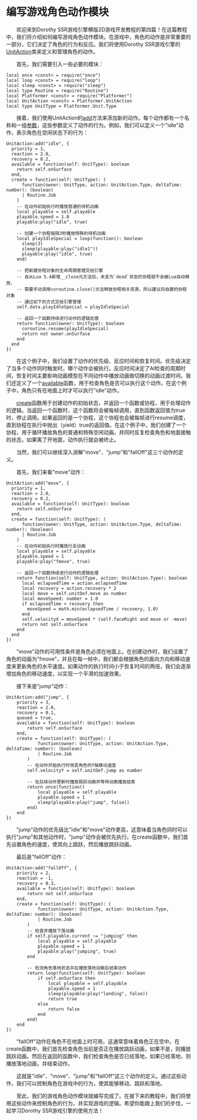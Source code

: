 
# 编写游戏角色动作模块

&emsp;&emsp;欢迎来到Dorothy SSR游戏引擎横版2D游戏开发教程的第四篇！在这篇教程中，我们将介绍如何编写游戏角色动作模块。在游戏中，角色的动作是非常重要的一部分，它们决定了角色的行为和反应。我们将使用Dorothy SSR游戏引擎的[UnitAction](/docs/api/Class%20Object/Platformer/UnitAction)类来定义和管理角色的动作。

&emsp;&emsp;首先，我们需要引入一些必要的模块：

```tl title="Script/Action.tl"
local once <const> = require("once")
local loop <const> = require("loop")
local sleep <const> = require("sleep")
local type Routine = require("Routine")
local Platformer <const> = require("Platformer")
local UnitAction <const> = Platformer.UnitAction
local type UnitType = Platformer.Unit.Type
```

&emsp;&emsp;接着，我们使用UnitAction的[add](/docs/api/Class%20Object/Platformer/UnitAction#add)方法来添加新的动作。每个动作都有一个名称和一组[参数](/docs/api/Class/Platformer/UnitActionParam)，这些参数定义了动作的行为。例如，我们可以定义一个"idle"动作，表示角色在空闲状态下的行为：

```tl title="Script/Action.tl"
UnitAction:add("idle", {
  priority = 1,
  reaction = 2.0,
  recovery = 0.2,
  available = function(self: UnitType): boolean
    return self.onSurface
  end,
  create = function(self: UnitType): (
      function(owner: UnitType, action: UnitAction.Type, deltaTime: number): (boolean)
      | Routine.Job
    )
    -- 在动作初始执行时播放普通的待机动画
    local playable = self.playable
    playable.speed = 1.0
    playable:play("idle", true)

    -- 创建一个协程每隔3秒播放特殊的待机动画
    local playIdleSpecial = loop(function(): boolean
      sleep(3)
      sleep(playable:play("idle1"))
      playable:play("idle", true)
    end)

    -- 把新建协程对象的生命周期管理交给引擎
    -- 自从Lua 5.4新增__close元方法后，未变为`dead`状态的协程就不会被Lua自动释放，
    -- 需要手动调用coroutine.close()方法释放协程相关资源，所以建议将自建的协程对象
    -- 通过如下的方式交给引擎管理
    self.data.playIdleSpecial = playIdleSpecial

    -- 返回一个函数持续进行动作的逻辑处理
    return function(owner: UnitType): boolean
      coroutine.resume(playIdleSpecial)
      return not owner.onSurface
    end
  end
})
```

&emsp;&emsp;在这个例子中，我们设置了动作的优先级、反应时间和恢复时间。优先级决定了当多个动作同时触发时，哪个动作会被执行。反应时间决定了AI检查的周期时间，恢复时间主要影响动画模型在不同动作中播放动画做切换的动画过渡时间。我们还定义了一个[available](/docs/api/Class/Platformer/UnitActionParam#available)函数，用于检查角色是否可以执行这个动作。在这个例子中，角色只有在地面上时才可以执行"idle"动作。

&emsp;&emsp;[create](/docs/api/Class/Platformer/UnitActionParam#create)函数用于创建动作的初始状态，并返回一个函数或协程，用于处理动作的逻辑。当返回一个函数时，这个函数将会被每帧调用，直到函数返回值为true时，停止调用。如果返回的是一个协程，这个协程也会被每帧进行resume调度，直到协程在执行中抛出（yield）true的返回值。在这个例子中，我们创建了一个协程，用于循环播放角色的普通和特殊空闲动画，并同时反复检查角色和地面接触的状态，如果离了开地面，动作执行就会被终止。

&emsp;&emsp;当然，我们可以继续深入讲解"move"、"jump"和"fallOff"这三个动作的定义。

&emsp;&emsp;首先，我们来看"move"动作：

```tl title="Script/Action.tl"
UnitAction:add("move", {
  priority = 1,
  reaction = 2.0,
  recovery = 0.2,
  available = function(self: UnitType): boolean
    return self.onSurface
  end,
  create = function(self: UnitType): (
      function(owner: UnitType, action: UnitAction.Type, deltaTime: number): (boolean)
      | Routine.Job
    )
    -- 在动作初始执行时播放行走动画
    local playable = self.playable
    playable.speed = 1
    playable:play("fmove", true)

    -- 返回一个函数持续进行动作的逻辑处理
    return function(self: UnitType, action: UnitAction.Type): boolean
      local eclapsedTime = action.eclapsedTime
      local recovery = action.recovery * 2
      local move = self.unitDef.move as number
      local moveSpeed: number = 1.0
      if eclapsedTime < recovery then
        moveSpeed = math.min(eclapsedTime / recovery, 1.0)
      end
      self.velocityX = moveSpeed * (self.faceRight and move or -move)
      return not self.onSurface
    end
  end
})
```

&emsp;&emsp;"move"动作的可用性条件是角色必须在地面上。在创建动作时，我们设置了角色的动画为"fmove"，并且在每一帧中，我们都会根据角色的面向方向和移动速度来更新角色的水平速度。如果动作的执行时间小于恢复时间的两倍，我们会逐渐增加角色的移动速度，以实现一个平滑的加速效果。

&emsp;&emsp;接下来是"jump"动作：

```tl title="Script/Action.tl"
UnitAction:add("jump", {
	priority = 3,
	reaction = 2.0,
	recovery = 0.1,
	queued = true,
	available = function(self: UnitType): boolean
		return self.onSurface
	end,
	create = function(self: UnitType): (
			function(owner: UnitType, action: UnitAction.Type, deltaTime: number): (boolean)
			| Routine.Job
		)
		-- 在动作开始执行时改变角色的Y轴移动速度
		self.velocityY = self.unitDef.jump as number

		-- 在后续动作更新时播放跳跃动画并等待动画播放结束
		return once(function()
			local playable = self.playable
			playable.speed = 1
			sleep(playable:play("jump", false))
		end)
	end
})
```

&emsp;&emsp;"jump"动作的优先级比"idle"和"move"动作更高，这意味着当角色同时可以执行"jump"和其他动作时，"jump"动作会被优先执行。在create函数中，我们首先设置角色的速度，使其向上跳跃，然后播放跳跃动画。

&emsp;&emsp;最后是"fallOff"动作：

```tl title="Script/Action.tl"
UnitAction:add("fallOff", {
	priority = 2,
	reaction = -1,
	recovery = 0.3,
	available = function(self: UnitType): boolean
		return not self.onSurface
	end,
	create = function(self: UnitType): (
			function(owner: UnitType, action: UnitAction.Type, deltaTime: number): (boolean)
			| Routine.Job
		)
		-- 检查并播放下落动画
		if self.playable.current ~= "jumping" then
			local playable = self.playable
			playable.speed = 1
			playable:play("jumping", true)
		end

		-- 检测角色落地状态并在播放落地动画后结束动作
		return loop(function(self: UnitType): boolean
			if self.onSurface then
				local playable = self.playable
				playable.speed = 1
				sleep(playable:play("landing", false))
				return true
			else
				return false
			end
		end)
	end
})
```

&emsp;&emsp;"fallOff"动作在角色不在地面上时可用，这通常意味着角色正在空中。在create函数中，我们首先检查角色当前是否正在播放跳跃动画，如果不是，则播放跳跃动画。然后在返回的函数中，我们检查角色是否已经落地，如果已经落地，则播放落地动画，并结束动作。

&emsp;&emsp;这就是"idle"、"move"、"jump"和"fallOff"这三个动作的定义。通过这些动作，我们可以控制角色在游戏中的行为，使其能够移动、跳跃和落地。

&emsp;&emsp;至此，我们的游戏角色动作模块就编写完成了。在接下来的教程中，我们将使用这些动作来控制角色的行为，并实现游戏的逻辑。希望你能跟上我们的步伐，一起学习Dorothy SSR游戏引擎的使用方法！